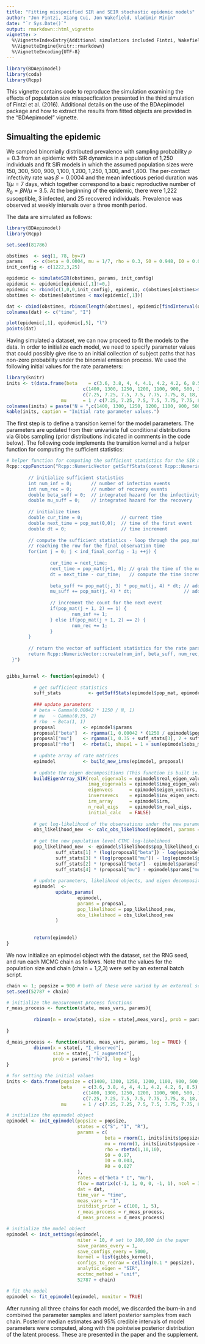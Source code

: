 ```yaml
---
title: "Fitting misspecified SIR and SEIR stochastic epidemic models"
author: "Jon Fintzi, Xiang Cui, Jon Wakefield, Vladimir Minin"
date: "`r Sys.Date()`"
output: rmarkdown::html_vignette
vignette: >
  %\VignetteIndexEntry{Additional simulations included Fintzi, Wakefield, and Minin (2016)}
  %\VignetteEngine{knitr::rmarkdown}
  %\VignetteEncoding{UTF-8}
---
```

```r
library(BDAepimodel)
library(coda)
library(Rcpp)
```

This vignette contains code to reproduce the simulation examining the effects of population size misspecfication presented in the third simulation of Fintzi et al. (2016). Additional details on the use of the BDAepimodel package and how to extract the results from fitted objects are provided in the "BDAepimodel" vignette. 

## Simualting the epidemic
We sampled binomially distributed prevalence with sampling probability $\rho = 0.3$ from an epidemic with SIR dynamics in a population of 1,250 individuals and fit SIR models in which the assumed population sizes were 150, 300, 500, 900, 1,100, 1,200, 1,250, 1,300, and 1,400. The per-contact infectivity rate was $\beta = 0.0004$ and the mean infectious period duration was $1/\mu = 7$ days, which together correspond to a basic reproductive number of $R_0 = \beta N / \mu = 3.5$. At the beginning of the epidemic, there were 1,222 susceptible, 3 infected, and 25 recovered individuals. Prevalence was observed at weekly intervals over a three month period.

The data are simulated as follows:

```r
library(BDAepimodel)
library(Rcpp)

set.seed(81786)

obstimes  <- seq(1, 78, by=7)
params    <- c(beta = 0.0004, mu = 1/7, rho = 0.3, S0 = 0.948, I0 = 0.002, R0 = 0.05)
init_config <- c(1222,3,25)

epidemic <- simulateSIR(obstimes, params, init_config)
epidemic <- epidemic[epidemic[,1]!=0,]
epidemic <- rbind(c(1,0,0,init_config), epidemic, c(obstimes[obstimes>max(epidemic[,1])][1], 0, 0,epidemic[nrow(epidemic),4:6]))
obstimes <- obstimes[obstimes < max(epidemic[,1])]

dat <- cbind(obstimes, rbinom(length(obstimes), epidemic[findInterval(obstimes, epidemic[,1]),5], params["rho"]))
colnames(dat) <- c("time", "I")

plot(epidemic[,1], epidemic[,5], "l")
points(dat)

```

Having simulated a dataset, we can now proceed to fit the models to the data. In order to initialize each model, we need to specify parameter values that could possibly give rise to an initial collection of subject paths that has non-zero probability under the binomial emission process. We used the following initial values for the rate parameters: 

```r
library(knitr)
inits <- t(data.frame(beta    = c(3.6, 3.8, 4, 4, 4.1, 4.2, 4.2, 6, 8.5) / 
                            c(1400, 1300, 1250, 1200, 1100, 900, 500, 300, 150) / 
                            c(7.25, 7.25, 7.5, 7.5, 7.75, 7.75, 8, 18, 25),
                    mu      = 1 / c(7.25, 7.25, 7.5, 7.5, 7.75, 7.75, 8, 15, 50)))
colnames(inits) = paste("N = ",c(1400, 1300, 1250, 1200, 1100, 900, 500, 300, 150), sep = "")
kable(inits, caption = "Initial rate parameter values.")
```

The first step is to define a transition kernel for the model parameters. The parameters are updated from their univariate full conditional distributions via Gibbs sampling (prior distributions indicated in comments in the code below). The following code implements the transition kernel and a helper function for computing the sufficient statistics:

```r
# helper function for computing the sufficient statistics for the SIR model rate parameters
Rcpp::cppFunction("Rcpp::NumericVector getSuffStats(const Rcpp::NumericMatrix& pop_mat, const int ind_final_config) {
                  
        // initialize sufficient statistics
        int num_inf = 0;       // number of infection events
        int num_rec = 0;       // number of recovery events
        double beta_suff = 0;  // integrated hazard for the infectivity
        double mu_suff = 0;    // integrated hazard for the recovery
        
        // initialize times
        double cur_time = 0;              // current time
        double next_time = pop_mat(0,0);  // time of the first event
        double dt = 0;                    // time increment
        
        // compute the sufficient statistics - loop through the pop_mat matrix until
        // reaching the row for the final observation time
        for(int j = 0; j < ind_final_config - 1; ++j) {
        
                cur_time = next_time;         
                next_time = pop_mat(j+1, 0); // grab the time of the next event
                dt = next_time - cur_time;   // compute the time increment
                
                beta_suff += pop_mat(j, 3) * pop_mat(j, 4) * dt; // add S*I*(t_{j+1} - t_j) to beta_suff
                mu_suff += pop_mat(j, 4) * dt;                   // add I*(t_{j+1} - t_j) to mu_suff
                
                // increment the count for the next event
                if(pop_mat(j + 1, 2) == 1) {  
                        num_inf += 1;
                } else if(pop_mat(j + 1, 2) == 2) {
                        num_rec += 1;
                }
        }
        
        // return the vector of sufficient statistics for the rate parameters
        return Rcpp::NumericVector::create(num_inf, beta_suff, num_rec, mu_suff);
  }")


gibbs_kernel <- function(epimodel) {
          
          # get sufficient statistics
          suff_stats          <- getSuffStats(epimodel$pop_mat, epimodel$ind_final_config)
          
          ### update parameters
          # beta ~ Gamma(0.00042 * 1250 / N, 1)
          # mu   ~ Gamma(0.35, 2)
          # rho  ~ Beta(1, 1)
          proposal          <- epimodel$params
          proposal["beta"]  <- rgamma(1, 0.00042 * (1250 / epimodel$popsize) + suff_stats[1], 1 + suff_stats[2])
          proposal["mu"]    <- rgamma(1, 0.35 + suff_stats[3], 2 + suff_stats[4])
          proposal["rho"]   <- rbeta(1, shape1 = 1 + sum(epimodel$obs_mat[,"I_observed"]), shape2 = 1 + sum(epimodel$obs_mat[,"I_augmented"] - epimodel$obs_mat[,"I_observed"]))
          
          # update array of rate matrices
          epimodel          <- build_new_irms(epimodel, proposal)
          
          # update the eigen decompositions (This function is built in)
          buildEigenArray_SIR(real_eigenvals = epimodel$real_eigen_values,
                              imag_eigenvals = epimodel$imag_eigen_values,
                              eigenvecs      = epimodel$eigen_vectors, 
                              inversevecs    = epimodel$inv_eigen_vectors, 
                              irm_array      = epimodel$irm, 
                              n_real_eigs    = epimodel$n_real_eigs, 
                              initial_calc   = FALSE)
          
          # get log-likelihood of the observations under the new parameters
          obs_likelihood_new  <- calc_obs_likelihood(epimodel, params = proposal, log = TRUE) #### NOTE - log = TRUE
          
          # get the new population level CTMC log-likelihood
          pop_likelihood_new  <- epimodel$likelihoods$pop_likelihood_cur +
                  suff_stats[1] * (log(proposal["beta"]) - log(epimodel$params["beta"])) +
                  suff_stats[3] * (log(proposal["mu"]) - log(epimodel$params["mu"])) -
                  suff_stats[2] * (proposal["beta"] - epimodel$params["beta"]) - 
                  suff_stats[4] * (proposal["mu"] - epimodel$params["mu"])
          
          # update parameters, likelihood objects, and eigen decompositions
          epimodel  <-
                  update_params(
                          epimodel,
                          params = proposal,
                          pop_likelihood = pop_likelihood_new,
                          obs_likelihood = obs_likelihood_new
                  )
          
          
          return(epimodel)
}
```

We now initialize an epimodel object with the dataset, set the RNG seed, and run each MCMC chain as follows. Note that the values for the population size and chain (chain = 1,2,3) were set by an external batch script. 

```r
chain <- 1; popsize = 900 # both of these were varied by an external script
set.seed(52787 + chain)

# initialize the measurement process functions
r_meas_process <- function(state, meas_vars, params){
          
          rbinom(n = nrow(state), size = state[,meas_vars], prob = params["rho"])
          
}

d_meas_process <- function(state, meas_vars, params, log = TRUE) {
          dbinom(x = state[, "I_observed"], 
                 size = state[, "I_augmented"],
                 prob = params["rho"], log = log) 
}

# for setting the initial values
inits <- data.frame(popsize = c(1400, 1300, 1250, 1200, 1100, 900, 500, 300, 150),
                    beta    = c(3.6, 3.8, 4, 4, 4.1, 4.2, 4.2, 6, 8.5) / 
                            c(1400, 1300, 1250, 1200, 1100, 900, 500, 300, 150) / 
                            c(7.25, 7.25, 7.5, 7.5, 7.75, 7.75, 8, 18, 25),
                    mu      = 1 / c(7.25, 7.25, 7.5, 7.5, 7.75, 7.75, 8, 15, 50))

# initialize the epimodel object
epimodel <- init_epimodel(popsize = popsize,
                          states = c("S", "I", "R"), 
                          params = c(
                                    beta = rnorm(1, inits[inits$popsize == popsize, 2], 1e-5),
                                    mu = rnorm(1, inits[inits$popsize == popsize, 3], 1e-4),
                                    rho = rbeta(1,10,10),
                                    S0 = 0.97,
                                    I0 = 0.003,
                                    R0 = 0.027
                          ),
                          rates = c("beta * I", "mu"), 
                          flow = matrix(c(-1, 1, 0, 0, -1, 1), ncol = 3, byrow = T), 
                          dat = dat,
                          time_var = "time",
                          meas_vars = "I",
                          initdist_prior = c(100, 1, 5),
                          r_meas_process = r_meas_process,
                          d_meas_process = d_meas_process)

# initialize the model object
epimodel <- init_settings(epimodel,
                          niter = 10, # set to 100,000 in the paper
                          save_params_every = 1, 
                          save_configs_every = 5000,
                          kernel = list(gibbs_kernel),
                          configs_to_redraw = ceiling(0.1 * popsize),
                          analytic_eigen = "SIR",
                          ecctmc_method = "unif",
                          52787 + chain)

# fit the model
epimodel <- fit_epimodel(epimodel, monitor = TRUE)

```

After running all three chains for each model, we discarded the burn-in and combined the parameter samples and latent posterior samples from each chain. Posterior median estimates and 95% credible intervals of model parameters were computed, along with the pointwise posterior distribution of the latent process. These are presented in the paper and the supplement. 
